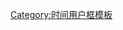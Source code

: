 {{User UTC|+10}}<includeonly>[[Category:UTC+10区维基人|{{PAGENAME}}]]</includeonly><noinclude>
[[Category:时间用户框模板]]
</noinclude>